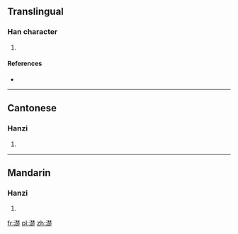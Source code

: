 ==Translingual==

===Han character===
{{Han char|rn=85|rad=水|as=13|sn=16|four=34181|canj=EDDO}}

# {{defn|Han|sort=水13}}

====References====
* {{Han ref|kx=0655.010|dkj=18455|dj=1065.100|hdz=31753.050|uh=6FCB|ud=28619|bh=E9EA|bd=59882}}

----

==Cantonese==

===Hanzi===
{{yue-hanzi|jyut=|y=cho2}}

# {{defn|lang=yue|sort=水13}}

----

==Mandarin==

===Hanzi===
{{cmn-hanzi|pin=[[chǔ]] ([[chu3]]), [[tìng]] ([[ting4]])|wg=ch'u<sup>3</sup>, t'ing<sup>4</sup>}}

# {{defn|lang=cmn|sort=水13}}

[[fr:濋]]
[[pl:濋]]
[[zh:濋]]